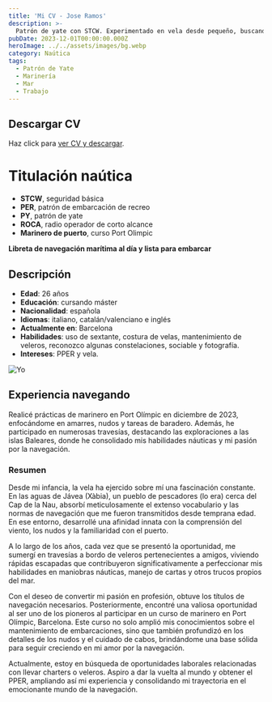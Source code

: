 ```yaml
---
title: 'Mi CV - Jose Ramos'
description: >-
  Patrón de yate con STCW. Experimentado en vela desde pequeño, buscando trabajar en veleros o embarcarme en un buque.
pubDate: 2023-12-01T00:00:00.000Z
heroImage: ../../assets/images/bg.webp
category: Naútica
tags:
  - Patrón de Yate
  - Marinería
  - Mar
  - Trabajo
---
```


## Descargar CV


<div>
  <p>
    Haz click para <a href="/crew.pdf">ver CV y descargar</a>.
  </p>
</div>

# Titulación naútica

- **STCW**, seguridad básica
- **PER**, patrón de embarcación de recreo
- **PY**, patrón de yate
- **ROCA**, radio operador de corto alcance
- **Marinero de puerto**, curso Port Olimpic

**Libreta de navegación marítima al día y lista para embarcar**



## Descripción

- **Edad**: 26 años
- **Educación**: cursando máster
- **Nacionalidad**: española
- **Idiomas**: italiano, catalán/valenciano e inglés
- **Actualmente en**: Barcelona 
- **Habilidades**: uso de sextante, costura de velas, mantenimiento de veleros, reconozco algunas constelaciones, sociable y fotografía.
- **Intereses**: PPER y vela.

![Yo](../../assets/images/hero.jpeg)

## Experiencia navegando

Realicé prácticas de marinero en Port Olímpic en diciembre de 2023, enfocándome en amarres, nudos y tareas de baradero. Además, he participado en numerosas travesías, destacando las exploraciones a las islas Baleares, donde he consolidado mis habilidades náuticas y mi pasión por la navegación.


### Resumen
Desde mi infancia, la vela ha ejercido sobre mí una fascinación constante. En las aguas de Jávea (Xàbia), un pueblo de pescadores (lo era) cerca del Cap de la Nau, absorbí meticulosamente el extenso vocabulario y las normas de navegación que me fueron transmitidos desde temprana edad. En ese entorno, desarrollé una afinidad innata con la comprensión del viento, los nudos y la familiaridad con el puerto.


A lo largo de los años, cada vez que se presentó la oportunidad, me sumergí en travesías a bordo de veleros pertenecientes a amigos, viviendo rápidas escapadas que contribuyeron significativamente a perfeccionar mis habilidades en maniobras náuticas, manejo de cartas y otros trucos propios del mar.


Con el deseo de convertir mi pasión en profesión, obtuve los títulos de navegación necesarios. Posteriormente, encontré una valiosa oportunidad al ser uno de los pioneros al participar en un curso de marinero en Port Olímpic, Barcelona. Este curso no solo amplió mis conocimientos sobre el mantenimiento de embarcaciones, sino que también profundizó en los detalles de los nudos y el cuidado de cabos, brindándome una base sólida para seguir creciendo en mi amor por la navegación.


Actualmente, estoy en búsqueda de oportunidades laborales relacionadas con llevar charters o veleros. Aspiro a dar la vuelta al mundo y obtener el PPER, ampliando así mi experiencia y consolidando mi trayectoria en el emocionante mundo de la navegación.

